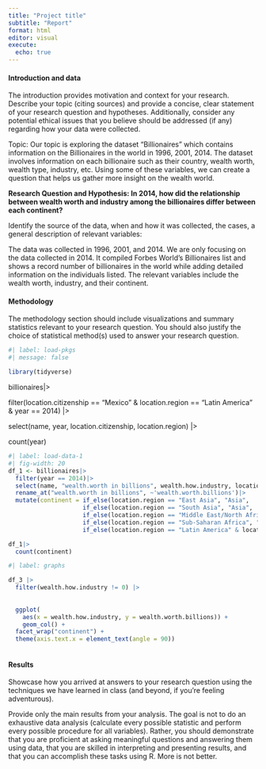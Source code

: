 ```yaml
---
title: "Project title"
subtitle: "Report"
format: html
editor: visual
execute:
  echo: true
---
```


#### Introduction and data

The introduction provides motivation and context for your research. Describe your topic (citing sources) and provide a concise, clear statement of your research question and hypotheses. Additionally, consider any potential ethical issues that you believe should be addressed (if any) regarding how your data were collected.

Topic: Our topic is exploring the dataset "Billionaires" which contains information on the Billionaires in the world in 1996, 2001, 2014. The dataset involves information on each billionaire such as their country, wealth worth, wealth type, industry, etc. Using some of these variables, we can create a question that helps us gather more insight on the wealth world.

**Research Question and Hypothesis: In 2014, how did the relationship between wealth worth and industry among the billionaires differ between each continent?**

Identify the source of the data, when and how it was collected, the cases, a general description of relevant variables:

The data was collected in 1996, 2001, and 2014. We are only focusing on the data collected in 2014. It compiled Forbes World's Billionaires list and shows a record number of billionaires in the world while adding detailed information on the individuals listed. The relevant variables include the wealth worth, industry, and their continent.

#### Methodology

The methodology section should include visualizations and summary statistics relevant to your research question. You should also justify the choice of statistical method(s) used to answer your research question.

```r
#| label: load-pkgs
#| message: false

library(tidyverse)
```

billionaires\|\>

filter(location.citizenship == "Mexico" & location.region == "Latin America" & year == 2014) \|\>

select(name, year, location.citizenship, location.region) \|\>

count(year)

```r
#| label: load-data-1
#| fig-width: 20
df_1 <- billionaires|>
  filter(year == 2014)|>
  select(name, "wealth.worth in billions", wealth.how.industry, location.region, location.citizenship)|>
  rename_at("wealth.worth in billions", ~'wealth.worth.billions')|>
  mutate(continent = if_else(location.region == "East Asia", "Asia",
                     if_else(location.region == "South Asia", "Asia",
                     if_else(location.region == "Middle East/North Africa", "Africa",
                     if_else(location.region == "Sub-Saharan Africa", "Africa", 
                     if_else(location.region == "Latin America" & location.citizenship == "Mexico", "North America",location.region))))))

df_1|>
  count(continent)

```

```r
#| label: graphs

df_3 |>
  filter(wealth.how.industry != 0) |>
  
  
  ggplot(
    aes(x = wealth.how.industry, y = wealth.worth.billions)) +
    geom_col() + 
  facet_wrap("continent") +
  theme(axis.text.x = element_text(angle = 90))
  

```

#### Results

Showcase how you arrived at answers to your research question using the techniques we have learned in class (and beyond, if you're feeling adventurous).

Provide only the main results from your analysis. The goal is not to do an exhaustive data analysis (calculate every possible statistic and perform every possible procedure for all variables). Rather, you should demonstrate that you are proficient at asking meaningful questions and answering them using data, that you are skilled in interpreting and presenting results, and that you can accomplish these tasks using R. More is not better.
